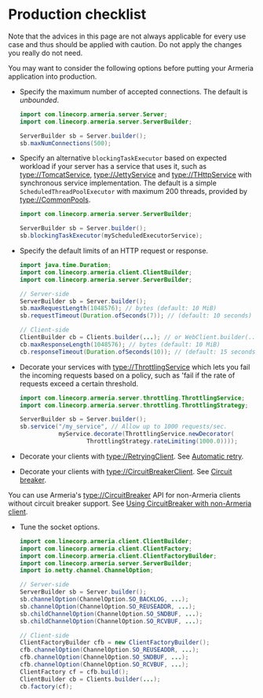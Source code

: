 # Production checklist

<Warning>

Note that the advices in this page are not always applicable for every use case and thus should be
applied with caution. Do not apply the changes you really do not need.

</Warning>

You may want to consider the following options before putting your Armeria application into production.
- Specify the maximum number of accepted connections. The default is *unbounded*.

  ```java
  import com.linecorp.armeria.server.Server;
  import com.linecorp.armeria.server.ServerBuilder;

  ServerBuilder sb = Server.builder();
  sb.maxNumConnections(500);
  ```

- Specify an alternative `blockingTaskExecutor` based on expected workload if your server has
  a service that uses it, such as <type://TomcatService>, <type://JettyService> and <type://THttpService> with
  synchronous service implementation. The default is a simple `ScheduledThreadPoolExecutor` with maximum
  200 threads, provided by <type://CommonPools>.

  ```java
  import com.linecorp.armeria.server.ServerBuilder;

  ServerBuilder sb = Server.builder();
  sb.blockingTaskExecutor(myScheduledExecutorService);
  ```

- Specify the default limits of an HTTP request or response.

  ```java
  import java.time.Duration;
  import com.linecorp.armeria.client.ClientBuilder;
  import com.linecorp.armeria.server.ServerBuilder;

  // Server-side
  ServerBuilder sb = Server.builder();
  sb.maxRequestLength(1048576); // bytes (default: 10 MiB)
  sb.requestTimeout(Duration.ofSeconds(7)); // (default: 10 seconds)

  // Client-side
  ClientBuilder cb = Clients.builder(...); // or WebClient.builder(...)
  cb.maxResponseLength(1048576); // bytes (default: 10 MiB)
  cb.responseTimeout(Duration.ofSeconds(10)); // (default: 15 seconds)
  ```

- Decorate your services with <type://ThrottlingService> which lets you fail the incoming requests based on a
  policy, such as 'fail if the rate of requests exceed a certain threshold.

  ```java
  import com.linecorp.armeria.server.throttling.ThrottlingService;
  import com.linecorp.armeria.server.throttling.ThrottlingStrategy;

  ServerBuilder sb = Server.builder();
  sb.service("/my_service", // Allow up to 1000 requests/sec.
             myService.decorate(ThrottlingService.newDecorator(
                     ThrottlingStrategy.rateLimiting(1000.0))));
  ```

- Decorate your clients with <type://RetryingClient>. See [Automatic retry](/docs/client-retry#automatic-retry).
- Decorate your clients with <type://CircuitBreakerClient>. See [Circuit breaker](/docs/client-circuit-breaker).

<Tip>

You can use Armeria's <type://CircuitBreaker> API for non-Armeria clients without circuit breaker support.
See [Using CircuitBreaker with non-Armeria client](/docs/client-circuit-breaker#using-circuitbreaker-with-non-armeria-client).

</Tip>

- Tune the socket options.

  ```java
  import com.linecorp.armeria.client.ClientBuilder;
  import com.linecorp.armeria.client.ClientFactory;
  import com.linecorp.armeria.client.ClientFactoryBuilder;
  import com.linecorp.armeria.server.ServerBuilder;
  import io.netty.channel.ChannelOption;

  // Server-side
  ServerBuilder sb = Server.builder();
  sb.channelOption(ChannelOption.SO_BACKLOG, ...);
  sb.channelOption(ChannelOption.SO_REUSEADDR, ...);
  sb.childChannelOption(ChannelOption.SO_SNDBUF, ...);
  sb.childChannelOption(ChannelOption.SO_RCVBUF, ...);

  // Client-side
  ClientFactoryBuilder cfb = new ClientFactoryBuilder();
  cfb.channelOption(ChannelOption.SO_REUSEADDR, ...);
  cfb.channelOption(ChannelOption.SO_SNDBUF, ...);
  cfb.channelOption(ChannelOption.SO_RCVBUF, ...);
  ClientFactory cf = cfb.build();
  ClientBuilder cb = Clients.builder(...);
  cb.factory(cf);
  ```
